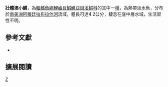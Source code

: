 {{Speciesbox 
| taxon = Austrolebias robustus
| status = NE
| status_system = IUCN3.1
| authority = [[Günther|Günther]], 1883
| synonyms = *''Cynolebias robustus,Günther, 1883''
}}
'''壯體澳小鱂'''，為[[輻鰭魚綱|輻鰭魚綱]][[鯉齒目|鯉齒目]][[鰕鱂亞目|鰕鱂亞目]][[溪鱂科|溪鱂科]]的其中一[[種|種]]，為熱帶淡水魚，分布於[[南美洲|南美洲]][[阿根廷|阿根廷]][[拉布拉他河|拉布拉他河]]流域，體長可達4.2公分，棲息在底中層水域，生活習性不明。

== 參考文獻 ==
*{{FishBase_species|genus=Austrolebias|species=robustus|year=2014|month=8}}

== 擴展閱讀 ==
{{refbegin}}
{{wikispecies-inline|Austrolebias robustus|壯體澳小鱂}}
{{refend}}
{{Taxonbar|from=Q5587935}}

[[Category:澳小鱂屬|Z]]


{{魚類小作品}}